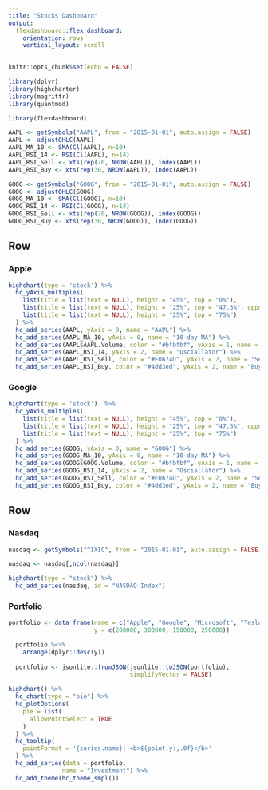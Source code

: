```yaml
---
title: "Stocks Dashboard"
output: 
  flexdashboard::flex_dashboard:
    orientation: rows
    vertical_layout: scroll
---
```


```r
knitr::opts_chunk$set(echo = FALSE)

library(dplyr)
library(highcharter)
library(magrittr)
library(quantmod)

library(flexdashboard)

AAPL <- getSymbols("AAPL", from = "2015-01-01", auto.assign = FALSE)
AAPL <- adjustOHLC(AAPL)
AAPL_MA_10 <- SMA(Cl(AAPL), n=10)
AAPL_RSI_14 <- RSI(Cl(AAPL), n=14)
AAPL_RSI_Sell <- xts(rep(70, NROW(AAPL)), index(AAPL))
AAPL_RSI_Buy <- xts(rep(30, NROW(AAPL)), index(AAPL))

GOOG <- getSymbols("GOOG", from = "2015-01-01", auto.assign = FALSE)
GOOG <- adjustOHLC(GOOG)
GOOG_MA_10 <- SMA(Cl(GOOG), n=10)
GOOG_RSI_14 <- RSI(Cl(GOOG), n=14)
GOOG_RSI_Sell <- xts(rep(70, NROW(GOOG)), index(GOOG))
GOOG_RSI_Buy <- xts(rep(30, NROW(GOOG)), index(GOOG))
```

Row {data-height=650 .tabset .tabset-fade}
-------------------------------------

### Apple

```r
highchart(type = 'stock') %>% 
  hc_yAxis_multiples(
    list(title = list(text = NULL), height = "45%", top = "0%"),
    list(title = list(text = NULL), height = "25%", top = "47.5%", opposite = TRUE),
    list(title = list(text = NULL), height = "25%", top = "75%")
  ) %>% 
  hc_add_series(AAPL, yAxis = 0, name = "AAPL") %>% 
  hc_add_series(AAPL_MA_10, yAxis = 0, name = "10-day MA") %>% 
  hc_add_series(AAPL$AAPL.Volume, color = "#bfbfbf", yAxis = 1, name = "Volume", type = "column") %>% 
  hc_add_series(AAPL_RSI_14, yAxis = 2, name = "Osciallator") %>% 
  hc_add_series(AAPL_RSI_Sell, color = "#ED674D", yAxis = 2, name = "Sell level", enableMouseTracking = FALSE) %>% 
  hc_add_series(AAPL_RSI_Buy, color = "#4dd3ed", yAxis = 2, name = "Buy level", enableMouseTracking = FALSE)
```

### Google

```r
highchart(type = 'stock')  %>% 
  hc_yAxis_multiples(
    list(title = list(text = NULL), height = "45%", top = "0%"),
    list(title = list(text = NULL), height = "25%", top = "47.5%", opposite = TRUE),
    list(title = list(text = NULL), height = "25%", top = "75%")
  ) %>% 
  hc_add_series(GOOG, yAxis = 0, name = "GOOG") %>% 
  hc_add_series(GOOG_MA_10, yAxis = 0, name = "10-day MA") %>% 
  hc_add_series(GOOG$GOOG.Volume, color = "#bfbfbf", yAxis = 1, name = "Volume", type = "column") %>% 
  hc_add_series(GOOG_RSI_14, yAxis = 2, name = "Osciallator") %>% 
  hc_add_series(GOOG_RSI_Sell, color = "#ED674D", yAxis = 2, name = "Sell level", enableMouseTracking = FALSE) %>% 
  hc_add_series(GOOG_RSI_Buy, color = "#4dd3ed", yAxis = 2, name = "Buy level", enableMouseTracking = FALSE)
```

Row {data-height=350}
-------------------------------------

### Nasdaq

```r
nasdaq <- getSymbols("^IXIC", from = "2015-01-01", auto.assign = FALSE)

nasdaq <- nasdaq[,ncol(nasdaq)]

highchart(type = "stock") %>% 
  hc_add_series(nasdaq, id = "NASDAQ Index")
```   

### Portfolio

```r
portfolio <- data_frame(name = c("Apple", "Google", "Microsoft", "Tesla"),
                        y = c(200000, 300000, 150000, 250000))

  portfolio %<>%
    arrange(dplyr::desc(y))
  
  portfolio <- jsonlite::fromJSON(jsonlite::toJSON(portfolio), 
                                  simplifyVector = FALSE)
  
highchart() %>%
  hc_chart(type = "pie") %>%
  hc_plotOptions(
    pie = list(
      allowPointSelect = TRUE
    )
  ) %>%
  hc_tooltip(
    pointFormat = '{series.name}: <b>${point.y:,.0f}</b>'
  ) %>%
  hc_add_series(data = portfolio,
               name = "Investment") %>%
  hc_add_theme(hc_theme_smpl())
```